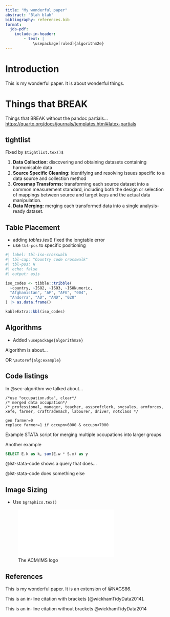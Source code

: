 ```yaml
---
title: "My wonderful paper"
abstract: "Blah blah"
bibliography: references.bib
format:
  jds-pdf:
    include-in-header:
        - text: |
            \usepackage[ruled]{algorithm2e}
---
```


# Introduction

This is my wonderful paper. It is about wonderful things.

# Things that BREAK

Things that BREAK without the pandoc partials... <https://quarto.org/docs/journals/templates.html#latex-partials>

## tightlist

Fixed by `$tightlist.tex()$`

1.  **Data Collection:** discovering and obtaining datasets containing harmonisable data
2.  **Source Specific Cleaning:** identifying and resolving issues specific to a data source and collection method
3.  **Crossmap Transforms:** transforming each source dataset into a common measurement standard, including both the design or selection of mappings between source and target keys and the actual data manipulation.
4.  **Data Merging:** merging each transformed data into a single analysis-ready dataset.

## Table Placement

- adding $tables.tex()$ fixed the longtable error
- use `tbl-pos` to specific positioning

```r
#| label: tbl-iso-crosswalk
#| tbl-cap: "Country code crosswalk"
#| tbl-pos: H
#| echo: false
#| output: asis

iso_codes <- tibble::tribble(
  ~country, ~ISO2, ~ISO3, ~ISONumeric,
  "Afghanistan", "AF", "AFG", "004",
  "Andorra", "AD", "AND", "020"
) |> as.data.frame()

kableExtra::kbl(iso_codes)
```

## Algorithms{#sec-algorithm}

- Added `\usepackage{algorithm2e}`

\begin{algorithm}
\caption{An algorithm with caption}\label{alg:example}
\KwData{$n \geq 0$}
\KwResult{$y = x^n$}
$y \gets 1$\;
$X \gets x$\;
$N \gets n$\;
\While{$N \neq 0$}{
  \eIf{$N$ is even}{
    $X \gets X \times X$\;
    $N \gets \frac{N}{2}$;
  }{\If{$N$ is odd}{
      $y \gets y \times X$\;
      $N \gets N - 1$\;
    }
  }
}
\end{algorithm}

Algorithm \ref{alg:example} is about...

OR `\autoref{alg:example}`

## Code listings

In @sec-algorithm we talked about...

::: {#lst-stata-code}

``` .stata

/*use "occupation.dta", clear*/
/* merged data occupation*/
/* professional, manager, teacher, assprofclerk, svcsales, armforces,
xefe, farmer, craftrademach, labourer, driver, notclass */

gen farmer=0
replace farmer=1 if occupn>6000 & occupn<7000
```

Example STATA script for merging multiple occupations into larger groups

:::

Another example

``` {#lst-sql-matvec .sql lst-cap="Query"}
SELECT E.k as k, sum(E.w * S.x) as y
```

@lst-stata-code shows a query that does...

@lst-stata-code does something else

## Image Sizing

- Use `$graphics.tex()`

![The ACM/IMS logo](acm-ims-jds-logo.pdf)

## References

This is my wonderful paper. It is an extension of @NAGS86.

This is an in-line citation with brackets [@wickhamTidyData2014].

This is an in-line citation without brackets @wickhamTidyData2014
